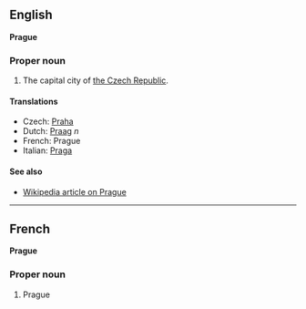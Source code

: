 ==English==
'''Prague'''

===Proper noun===

#The capital city of [[Czech Republic|the Czech Republic]].

====Translations====
*Czech: [[Praha]]
*Dutch: [[Praag]] ''n''
*French: Prague
*Italian: [[Praga]]

====See also====
*[[en:Prague|Wikipedia article on Prague]]

----
==French==
'''Prague'''

===Proper noun===

#Prague